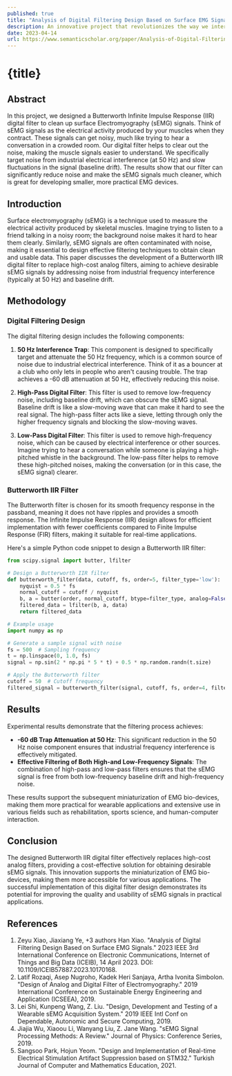 ---
published: true
title: "Analysis of Digital Filtering Design Based on Surface EMG Signals"
description: An innovative project that revolutionizes the way we interact with technology by designing a Butterworth IIR digital filter to obtain desirable surface EMG signals.
date: 2023-04-14
url: https://www.semanticscholar.org/paper/Analysis-of-Digital-Filtering-Design-Based-on-EMG-Xiao-Ye/cef119cb9202d4b09464ad872fdacfa10906dedc
---


# {title}

## Abstract

In this project, we designed a Butterworth Infinite Impulse Response (IIR) digital filter to clean up surface Electromyography (sEMG) signals. Think of sEMG signals as the electrical activity produced by your muscles when they contract. These signals can get noisy, much like trying to hear a conversation in a crowded room. Our digital filter helps to clear out the noise, making the muscle signals easier to understand. We specifically target noise from industrial electrical interference (at 50 Hz) and slow fluctuations in the signal (baseline drift). The results show that our filter can significantly reduce noise and make the sEMG signals much cleaner, which is great for developing smaller, more practical EMG devices.

## Introduction

Surface electromyography (sEMG) is a technique used to measure the electrical activity produced by skeletal muscles. Imagine trying to listen to a friend talking in a noisy room; the background noise makes it hard to hear them clearly. Similarly, sEMG signals are often contaminated with noise, making it essential to design effective filtering techniques to obtain clean and usable data. This paper discusses the development of a Butterworth IIR digital filter to replace high-cost analog filters, aiming to achieve desirable sEMG signals by addressing noise from industrial frequency interference (typically at 50 Hz) and baseline drift.

## Methodology

### Digital Filtering Design

The digital filtering design includes the following components:

1. **50 Hz Interference Trap**: This component is designed to specifically target and attenuate the 50 Hz frequency, which is a common source of noise due to industrial electrical interference. Think of it as a bouncer at a club who only lets in people who aren't causing trouble. The trap achieves a -60 dB attenuation at 50 Hz, effectively reducing this noise.

2. **High-Pass Digital Filter**: This filter is used to remove low-frequency noise, including baseline drift, which can obscure the sEMG signal. Baseline drift is like a slow-moving wave that can make it hard to see the real signal. The high-pass filter acts like a sieve, letting through only the higher frequency signals and blocking the slow-moving waves.

3. **Low-Pass Digital Filter**: This filter is used to remove high-frequency noise, which can be caused by electrical interference or other sources. Imagine trying to hear a conversation while someone is playing a high-pitched whistle in the background. The low-pass filter helps to remove these high-pitched noises, making the conversation (or in this case, the sEMG signal) clearer.

### Butterworth IIR Filter

The Butterworth filter is chosen for its smooth frequency response in the passband, meaning it does not have ripples and provides a smooth response. The Infinite Impulse Response (IIR) design allows for efficient implementation with fewer coefficients compared to Finite Impulse Response (FIR) filters, making it suitable for real-time applications.

Here's a simple Python code snippet to design a Butterworth IIR filter:

```python
from scipy.signal import butter, lfilter

# Design a Butterworth IIR filter
def butterworth_filter(data, cutoff, fs, order=5, filter_type='low'):
    nyquist = 0.5 * fs
    normal_cutoff = cutoff / nyquist
    b, a = butter(order, normal_cutoff, btype=filter_type, analog=False)
    filtered_data = lfilter(b, a, data)
    return filtered_data

# Example usage
import numpy as np

# Generate a sample signal with noise
fs = 500  # Sampling frequency
t = np.linspace(0, 1.0, fs)
signal = np.sin(2 * np.pi * 5 * t) + 0.5 * np.random.randn(t.size)

# Apply the Butterworth filter
cutoff = 50  # Cutoff frequency
filtered_signal = butterworth_filter(signal, cutoff, fs, order=4, filter_type='low')
```

## Results

Experimental results demonstrate that the filtering process achieves:

- **-60 dB Trap Attenuation at 50 Hz**: This significant reduction in the 50 Hz noise component ensures that industrial frequency interference is effectively mitigated.
- **Effective Filtering of Both High-and Low-Frequency Signals**: The combination of high-pass and low-pass filters ensures that the sEMG signal is free from both low-frequency baseline drift and high-frequency noise.

These results support the subsequent miniaturization of EMG bio-devices, making them more practical for wearable applications and extensive use in various fields such as rehabilitation, sports science, and human-computer interaction.

## Conclusion

The designed Butterworth IIR digital filter effectively replaces high-cost analog filters, providing a cost-effective solution for obtaining desirable sEMG signals. This innovation supports the miniaturization of EMG bio-devices, making them more accessible for various applications. The successful implementation of this digital filter design demonstrates its potential for improving the quality and usability of sEMG signals in practical applications.

## References

1. Zeyu Xiao, Jiaxiang Ye, +3 authors Han Xiao. "Analysis of Digital Filtering Design Based on Surface EMG Signals." 2023 IEEE 3rd International Conference on Electronic Communications, Internet of Things and Big Data (ICEIB), 14 April 2023. DOI: 10.1109/ICEIB57887.2023.10170168.
2. Latif Rozaqi, Asep Nugroho, Kadek Heri Sanjaya, Artha Ivonita Simbolon. "Design of Analog and Digital Filter of Electromyography." 2019 International Conference on Sustainable Energy Engineering and Application (ICSEEA), 2019.
3. Lei Shi, Kunpeng Wang, Z. Liu. "Design, Development and Testing of a Wearable sEMG Acquisition System." 2019 IEEE Intl Conf on Dependable, Autonomic and Secure Computing, 2019.
4. Jiajia Wu, Xiaoou Li, Wanyang Liu, Z. Jane Wang. "sEMG Signal Processing Methods: A Review." Journal of Physics: Conference Series, 2019.
5. Sangsoo Park, Hojun Yeom. "Design and Implementation of Real-time Electrical Stimulation Artifact Suppression based on STM32." Turkish Journal of Computer and Mathematics Education, 2021.
